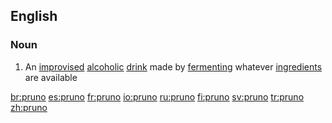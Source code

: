 ==English==

===Noun===
{{wikipedia}}
{{en-noun|-}}

#{{context|US|prison|slang}} An [[improvised]] [[alcoholic]] [[drink]] made by [[ferment]]ing whatever [[ingredient]]s are available

[[br:pruno]]
[[es:pruno]]
[[fr:pruno]]
[[io:pruno]]
[[ru:pruno]]
[[fi:pruno]]
[[sv:pruno]]
[[tr:pruno]]
[[zh:pruno]]